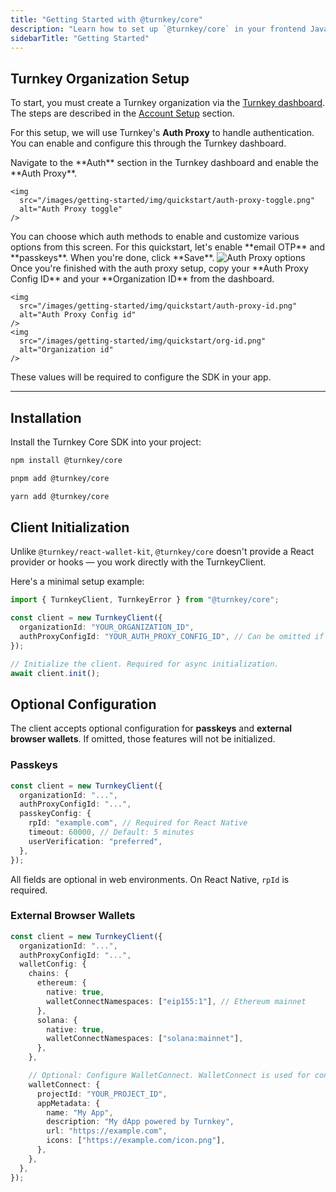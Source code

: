 ```yaml
---
title: "Getting Started with @turnkey/core"
description: "Learn how to set up `@turnkey/core` in your frontend JavaScript application. This page will guide you through creating a Turnkey organization, configuring authentication, installing the SDK, and initializing the client."
sidebarTitle: "Getting Started"
---
```


## Turnkey Organization Setup

To start, you must create a Turnkey organization via the [Turnkey dashboard](https://app.turnkey.com). The steps are described in the [Account Setup](/getting-started/quickstart) section.

For this setup, we will use Turnkey's **Auth Proxy** to handle authentication. You can enable and configure this through the Turnkey dashboard.

<Steps>
  <Step title="Enable auth proxy">
    Navigate to the **Auth** section in the Turnkey dashboard and enable the
    **Auth Proxy**.

    <img
      src="/images/getting-started/img/quickstart/auth-proxy-toggle.png"
      alt="Auth Proxy toggle"
    />

  </Step>

<Step title="Customize auth methods">
  You can choose which auth methods to enable and customize various options from
  this screen. For this quickstart, let's enable **email OTP** and **passkeys**.
  When you're done, click **Save**.
  <img
    src="/images/getting-started/img/quickstart/auth-proxy-options.png"
    alt="Auth Proxy options"
  />
</Step>

  <Step title="Finish up">
    Once you're finished with the auth proxy setup, copy your **Auth Proxy Config ID** and your **Organization ID** from the dashboard.

    <img
      src="/images/getting-started/img/quickstart/auth-proxy-id.png"
      alt="Auth Proxy Config id"
    />
    <img
      src="/images/getting-started/img/quickstart/org-id.png"
      alt="Organization id"
    />

These values will be required to configure the SDK in your app.

  </Step>
</Steps>

---

## Installation

Install the Turnkey Core SDK into your project:

<CodeGroup>

```bash npm
npm install @turnkey/core
```

```bash pnpm
pnpm add @turnkey/core
```

```bash yarn
yarn add @turnkey/core
```

</CodeGroup>

## Client Initialization

Unlike `@turnkey/react-wallet-kit`, `@turnkey/core` doesn't provide a React provider or hooks — you work directly with the TurnkeyClient.

Here's a minimal setup example:

```ts
import { TurnkeyClient, TurnkeyError } from "@turnkey/core";

const client = new TurnkeyClient({
  organizationId: "YOUR_ORGANIZATION_ID",
  authProxyConfigId: "YOUR_AUTH_PROXY_CONFIG_ID", // Can be omitted if you don't use the Auth Proxy
});

// Initialize the client. Required for async initialization.
await client.init();
```

## Optional Configuration

The client accepts optional configuration for **passkeys** and **external browser wallets**. If omitted, those features will not be initialized.

### Passkeys

```ts
const client = new TurnkeyClient({
  organizationId: "...",
  authProxyConfigId: "...",
  passkeyConfig: {
    rpId: "example.com", // Required for React Native
    timeout: 60000, // Default: 5 minutes
    userVerification: "preferred",
  },
});
```

All fields are optional in web environments. On React Native, `rpId` is required.

### External Browser Wallets

```ts
const client = new TurnkeyClient({
  organizationId: "...",
  authProxyConfigId: "...",
  walletConfig: {
    chains: {
      ethereum: {
        native: true,
        walletConnectNamespaces: ["eip155:1"], // Ethereum mainnet
      },
      solana: {
        native: true,
        walletConnectNamespaces: ["solana:mainnet"],
      },
    },

    // Optional: Configure WalletConnect. WalletConnect is used for connecting wallets from mobile devices.
    walletConnect: {
      projectId: "YOUR_PROJECT_ID",
      appMetadata: {
        name: "My App",
        description: "My dApp powered by Turnkey",
        url: "https://example.com",
        icons: ["https://example.com/icon.png"],
      },
    },
  },
});
```

